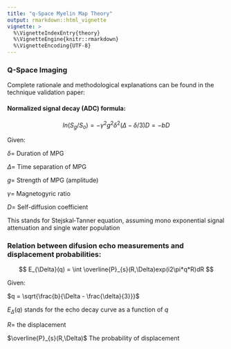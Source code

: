 ```yaml
---
title: "q-Space Myelin Map Theory"
output: rmarkdown::html_vignette
vignette: >
  %\VignetteIndexEntry{theory}
  %\VignetteEngine{knitr::rmarkdown}
  %\VignetteEncoding{UTF-8}
---
```


### Q-Space Imaging

Complete rationale and methodological explanations can be found in the technique validation paper:


#### Normalized signal decay (ADC) formula:

$$ln(S_{g}/S_{o}) = -\gamma^2g^2\delta^2(\Delta-\delta/3)D = -bD$$

Given:

$\delta =$ Duration of MPG

$\Delta =$ Time separation of MPG

$g =$ Strength of MPG (amplitude)

$\gamma =$ Magnetogyric ratio

$D =$ Self-diffusion coefficient 

This stands for Stejskal‐Tanner equation, assuming mono exponential signal attenuation and single water population

### Relation between difusion echo measurements and displacement probabilities:

$$ E_{\Delta}(q) = \int \overline{P}_{s}(R,\Delta)exp(i2\pi*q*R)dR $$

Given: 

$q = \sqrt{\frac{b}{\Delta - \frac{\delta}{3}}}$

$E_{\Delta}(q)$ stands for the echo decay curve as a function of $q$

$R =$ the displacement

$\overline{P}_{s}(R,\Delta)$ The probability of displacement

